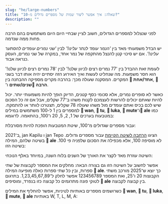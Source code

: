 ```yaml
---
slug: "he/large-numbers"
title: "שאלה: איך אפשר ליצור שמות של מספרים גדולים מ-10?"
description: ""
---
```




לפני שנצלול למספרים הגדולים, חשוב לציין שבחיי היום היום משתמשים בהם הרבה פחות ממה שנדמה.

יש הבדל משמעותי מאד בין *'הנמר עומד לנתר עלינו!'* לבין *'שני נמרים עומדים להסתער עלינו!'*. אם יש סיכוי קטן להנצל מהתקפה של נמר אחד, במקרה של שני נמרים, העסק כנראה אבוד. 

לעומת זאת ההבדל בין '77 נמרים רצים לכיוון שלנו!' לבין '78 נמרים רצים לכיוון שלנו!' הוא חסר משמעות. מה שנחליט לעשות ואיך האירוע הזה יסתיים יהיה אותו דבר בשני המקרים. המסקנה שעולה מכך: בהרבה מקרים מספיקה ההבחנה בין **󱥳 אחד/אחת**, **󱥮 שנים/שתים** ו־**󱤼 הרבה**.

כאשר לא סופרים נמרים, אלא סכומי כסף קטנים, הדיוק הופך להיות משמעותי יותר. יכול להיות שאתם יכולים להרשות לעצמכם לקנות משהו ב־77 שקלים, אבל אם זה כל הסכום שיש לכם בכיס ואתם עומדים מול משהו שעולה 78 שקלים, תצטרכו לוותר או להתמקח. למספרים בין 1 ל-100 משתמשים במילים **󱥳 wan**, **󱥮 tu**, **󱤭 luka**, **󱤼 mute**ו־**󱤄 ale** כמו במטבעות בערכים של 1, 2, 5, 20 ו־100, בהתאמה. לדוגמא:

<List>
    <Sentence sl="mute mute mute luka luka luka tu wan" m="78=20+20+20+5+5+5+2+1" />
</List>

עבור מספרים שגדולים מ־100, שיטת המטבעות הופכת להיות מסורבלת:

<List>
    <Sentence sl="ale ale ale ale ale ale ale ale" m="800=100+100+ 100+100+100+100+100+100" />
</List>

ב־2021, jan Kapilu ו jan Tepo הציגו [הרחבה לשיטה הקיימת](https://sona.pona.la/wiki/nasin_nanpa_pona) עבור מספרים גדולים. בשיטה שלהם, המילה **󱤄 ale**  לא מוסיפה 100, אלא מכפילה את הסכום שלפניה פי 100. בשיטה הזו:

<List>
    <Sentence sl="luka luka luka ale" m="1500=15x100" />
</List>

השיטה עוזרת מאד לקצר את האורך של השנים בלוח השנה, במיוחד באלף הנוכחי: 

<List>
    <Sentence sl="mute ale mute luka" m="2025=20x100+20+5" />
</List>

אפשר לחשוב על השיטה הזו גם בצורה הבאה: מחלקים את המספר לקבוצות של שתי ספרות, ובין כל שתי ספרות כאלה מופיעה המילה **󱤄 ale**. כך יוצא ש־2025 מורכב משתי הקבוצות 20 ו־25, ואת המספר 123456789 אפשר לחלק ל־1,23,45,67,89. בתרגום לטוקי פונה מתרגמים כל קבוצה כזו בנפרד, ומוסיפים **󱤄 ale** בין קבוצה לקבוצה. 

כשרושמים מספרים באותיות לטיניות, אפשר להחליף את המילים **󱥳 wan**, **󱥮 tu**, **󱤭 luka**, **󱤼 mute**, **󱤄 ale** באותיות W, T, L, M, A:

<List>
    <Sentence sp="󱥫󱥜󱤽󱤭󱤭󱤭󱥮󱥮󱤄󱤼󱤭󱤭󱤭󱥮󱥮󱤡<br />󱥫󱤺󱤽󱤭󱥮󱥮󱤡<br />󱥫󱥤󱤽󱥳󱤡<br />󱤰󱦐󱥨󱥇󱥣󱤍󱦑<br />󱤧󱤖󱥱󱤉󱤰󱦐󱥎󱥄󱥖󱥱󱤟󱤈󱦑<br />" sl="tenpo sike #LLLTTAMLLLTT la, tenpo mun #LTT la, tenpo suno #W la, ma Tosi li kama utala e ma Posuka." m="ב־1.9.1939, גרמניה פלשה לפולין." />
</List>

